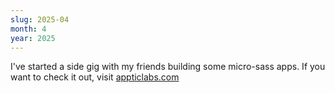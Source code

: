 ```yaml
---
slug: 2025-04
month: 4
year: 2025
---
```


I've started a side gig with my friends building some micro-sass apps. If you want to check it out, visit [appticlabs.com](https://www.appticlabs.com)